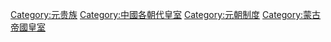 [[Category:元贵族|Category:元贵族]]
[[Category:中國各朝代皇室|Category:中國各朝代皇室]]
[[Category:元朝制度|Category:元朝制度]]
[[Category:蒙古帝國皇室|Category:蒙古帝國皇室]]